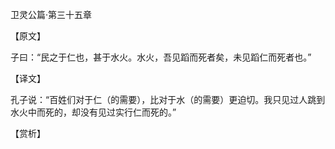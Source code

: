 

卫灵公篇·第三十五章

【原文】

子曰：“民之于仁也，甚于水火。水火，吾见蹈而死者矣，未见蹈仁而死者也。”

【译文】

孔子说：“百姓们对于仁（的需要），比对于水（的需要）更迫切。我只见过人跳到水火中而死的，却没有见过实行仁而死的。”

【赏析】

